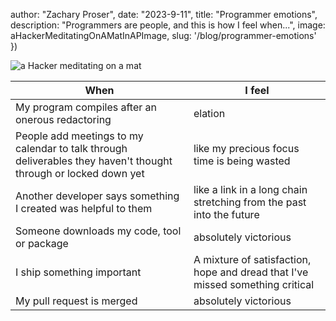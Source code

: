 




  author: "Zachary Proser",
  date: "2023-9-11",
  title: "Programmer emotions",
  description: "Programmers are people, and this is how I feel when...",
  image: aHackerMeditatingOnAMatInAPImage,
  slug: '/blog/programmer-emotions'
})


<Image src={aHackerMeditatingOnAMatInAPImage} alt="a Hacker meditating on a mat" />

|  When  |   I feel |   
|---|---|
| My program compiles after an onerous redactoring|  elation|   
| People add meetings to my calendar to talk through deliverables they haven't thought through or locked down yet| like my precious focus time is being wasted   |   
| Another developer says something I created was helpful to them| like a link in a long chain stretching from the past into the future|  
| Someone downloads my code, tool or package| absolutely victorious |
| I ship something important | A mixture of satisfaction, hope and dread that I've missed something critical|
| My pull request is merged | absolutely victorious |
